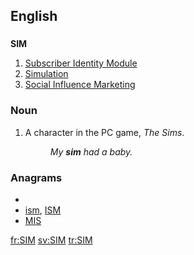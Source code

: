 ==English==
==={{acronym}}===
'''SIM'''

#[[Subscriber Identity Module]]
#[[simulation|Simulation]]
#[[Social Influence Marketing]]

===Noun===
{{en-noun|sg=sim|pl=[[SIMs]]|pl2=[[sims]]}}
#A character in the PC game, ''The Sims''.
#:''My '''sim''' had a baby.''

===Anagrams===
* {{alphagram|[[IMS#English|IMS]]}} 
* [[ism#English|ism]], [[ISM#English|ISM]]
* [[MIS#English|MIS]]


[[fr:SIM]]
[[sv:SIM]]
[[tr:SIM]]